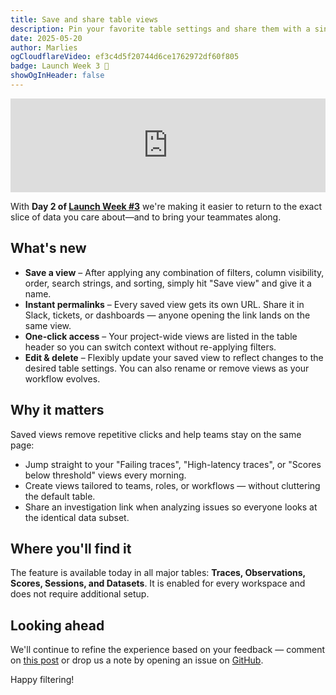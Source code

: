 ```yaml
---
title: Save and share table views
description: Pin your favorite table settings and share them with a single link.
date: 2025-05-20
author: Marlies
ogCloudflareVideo: ef3c4d5f20744d6ce1762972df60f805
badge: Launch Week 3 🚀
showOgInHeader: false
---
```



<ChangelogHeader />

<iframe
  width="100%"
  src="https://www.youtube.com/embed/KOZ5qUFpw80"
  title="Saved Table Views Tutorial"
  frameBorder="0"
  allow="accelerometer; autoplay; clipboard-write; encrypted-media; gyroscope; picture-in-picture"
  className="aspect-video rounded border mt-6"
  allowFullScreen
></iframe>

With **Day&nbsp;2 of [Launch Week #3](/blog/2025-05-19-launch-week-3)** we're making it easier to return to the exact slice of data you care about—and to bring your teammates along.

## What's new

- **Save a view** – After applying any combination of filters, column visibility, order, search strings, and sorting, simply hit "Save view" and give it a name.
- **Instant permalinks** – Every saved view gets its own URL. Share it in Slack, tickets, or dashboards — anyone opening the link lands on the same view.
- **One-click access** – Your project-wide views are listed in the table header so you can switch context without re-applying filters.
- **Edit & delete** – Flexibly update your saved view to reflect changes to the desired table settings. You can also rename or remove views as your workflow evolves.

## Why it matters

Saved views remove repetitive clicks and help teams stay on the same page:

- Jump straight to your "Failing traces", "High-latency traces", or "Scores below threshold" views every morning.
- Create views tailored to teams, roles, or workflows — without cluttering the default table.
- Share an investigation link when analyzing issues so everyone looks at the identical data subset.

## Where you'll find it

The feature is available today in all major tables: **Traces, Observations, Scores, Sessions, and Datasets**. It is enabled for every workspace and does not require additional setup.

## Looking ahead

We'll continue to refine the experience based on your feedback — comment on [this post](https://github.com/orgs/langfuse/discussions/4657) or drop us a note by opening an issue on [GitHub](https://github.com/langfuse/langfuse).

Happy filtering!
